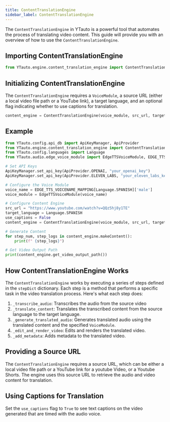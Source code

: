 ```yaml
---
title: ContentTranslationEngine
sidebar_label: ContentTranslationEngine
---
```


The `ContentTranslationEngine` in YTauto is a powerful tool that automates the process of translating video content. This guide will provide you with an overview of how to use the `ContentTranslationEngine`.

## Importing ContentTranslationEngine

```python
from YTauto.engine.content_translation_engine import ContentTranslationEngine
```

## Initializing ContentTranslationEngine

The `ContentTranslationEngine` requires a `VoiceModule`, a source URL (either a local video file path or a YouTube link), a target language, and an optional flag indicating whether to use captions for translation.

```python
content_engine = ContentTranslationEngine(voice_module, src_url, target_language, use_captions=False)
```

## Example

```python
from YTauto.config.api_db import ApiKeyManager, ApiProvider
from YTauto.engine.content_translation_engine import ContentTranslationEngine
from YTauto.config.languages import Language
from YTauto.audio.edge_voice_module import EdgeTTSVoiceModule, EDGE_TTS_VOICENAME_MAPPING

# Set API Keys
ApiKeyManager.set_api_key(ApiProvider.OPENAI, "your_openai_key")
ApiKeyManager.set_api_key(ApiProvider.ELEVEN_LABS, "your_eleven_labs_key")

# Configure the Voice Module
voice_name = EDGE_TTS_VOICENAME_MAPPING[Language.SPANISH]['male']
voice_module = EdgeTTSVoiceModule(voice_name)

# Configure Content Engine
src_url = "https://www.youtube.com/watch?v=QQz5hj8y1TE"
target_language = Language.SPANISH
use_captions = False
content_engine = ContentTranslationEngine(voice_module, src_url, target_language, use_captions)

# Generate Content
for step_num, step_logs in content_engine.makeContent():
    print(f" {step_logs}")

# Get Video Output Path
print(content_engine.get_video_output_path())
```

## How ContentTranslationEngine Works

The `ContentTranslationEngine` works by executing a series of steps defined in the `stepDict` dictionary. Each step is a method that performs a specific task in the video translation process. Here's what each step does:

1. `_transcribe_audio`: Transcribes the audio from the source video
2. `_translate_content`: Translates the transcribed content from the source language to the target language.
3. `_generate_translated_audio`: Generates translated audio using the translated content and the specified `VoiceModule`.
4. `_edit_and_render_video`: Edits and renders the translated video.
5. `_add_metadata`: Adds metadata to the translated video.

## Providing a Source URL

The `ContentTranslationEngine` requires a source URL, which can be either a local video file path or a YouTube link for a youtube Video, or a Youtube Shorts. The engine uses this source URL to retrieve the audio and video content for translation.

## Using Captions for Translation

Set the `use_captions` flag to `True` to see text captions on the video generated that are timed with the audio voice.

